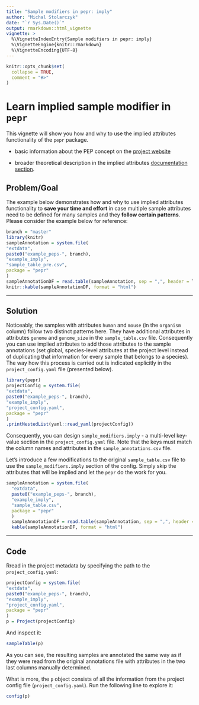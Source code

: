 ```yaml
---
title: "Sample modifiers in pepr: imply"
author: "Michal Stolarczyk"
date: "`r Sys.Date()`"
output: rmarkdown::html_vignette
vignette: >
  %\VignetteIndexEntry{Sample modifiers in pepr: imply}
  %\VignetteEngine{knitr::rmarkdown}
  %\VignetteEncoding{UTF-8}
---
```


```r
knitr::opts_chunk$set(
  collapse = TRUE,
  comment = "#>"
)
```

# Learn implied sample modifier in `pepr`

This vignette will show you how and why to use the implied attributes functionality of the `pepr` package. 

 - basic information about the PEP concept on the [project website](http://pep.databio.org/en/2.0.0)
 
 - broader theoretical description in the implied attributes [documentation section](http://pep.databio.org/en/2.0.0/specification/#sample_modifiersimply).

## Problem/Goal
The example below demonstrates how and why to use implied attributes functionality to **save your time and effort** in case multiple sample attributes need to be defined for many samples and they **follow certain patterns**. Please consider the example below for reference:

```r
branch = "master"
library(knitr)
sampleAnnotation = system.file(
"extdata",
paste0("example_peps-", branch),
"example_imply",
"sample_table_pre.csv",
package = "pepr"
)
sampleAnnotationDF = read.table(sampleAnnotation, sep = ",", header = T)
knitr::kable(sampleAnnotationDF, format = "html")
```

----

## Solution

Noticeably, the samples with attributes `human` and `mouse` (in the `organism` column) follow two distinct patterns here. They have additional attributes in attributes `genome` and `genome_size` in the `sample_table.csv` file. Consequently you can use implied attributes to add those attributes to the sample annotations (set global, species-level attributes at the project level instead of duplicating that information for every sample that belongs to a species). The way how this process is carried out is indicated explicitly in the `project_config.yaml` file (presented below).

```r
library(pepr)
projectConfig = system.file(
"extdata",
paste0("example_peps-", branch),
"example_imply",
"project_config.yaml",
package = "pepr"
)
.printNestedList(yaml::read_yaml(projectConfig))
```

Consequently, you can design `sample_modifiers.imply` - a multi-level key-value section in the `project_config.yaml` file. Note that the keys must match the column names and attributes in the `sample_annotations.csv` file. 

Let's introduce a few modifications to the original `sample_table.csv` file to use the `sample_modifiers.imply` section of the config. Simply skip the attributes that will be implied and let the `pepr` do the work for you.

```r
sampleAnnotation = system.file(
  "extdata",
  paste0("example_peps-", branch),
  "example_imply",
  "sample_table.csv",
  package = "pepr"
  )
  sampleAnnotationDF = read.table(sampleAnnotation, sep = ",", header = T)
  kable(sampleAnnotationDF, format = "html") 
```

----

## Code

Rread in the project metadata by specifying the path to the `project_config.yaml`:

```r
projectConfig = system.file(
"extdata",
paste0("example_peps-", branch),
"example_imply",
"project_config.yaml",
package = "pepr"
)
p = Project(projectConfig)
```

And inspect it:

```r
sampleTable(p)
```

As you can see, the resulting samples are annotated the same way as if they were read from the original annotations file with attributes in the two last columns manually determined.

What is more, the `p` object consists of all the information from the project config file (`project_config.yaml`). Run the following line to explore it:

```r
config(p)
```

